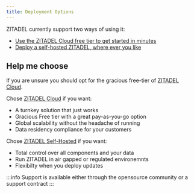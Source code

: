 ```yaml
---
title: Deployment Options
---
```


ZITADEL currently support two ways of using it:

<!-- TODO insert a nice chooser here -->

- [Use the ZITADEL Cloud free tier to get started in minutes](./cloud) 
- [Deploy a self-hosted ZITADEL, where ever you like](./self-hosted)

## Help me choose

If you are unsure you should opt for the gracious free-tier of [ZITADEL Cloud](./cloud).

Chose [ZITADEL Cloud](./cloud) if you want:

- A turnkey solution that just works
- Gracious Free tier with a great pay-as-you-go option 
- Global scalability without the headache of running 
- Data residency compliance for your customers

Chose [ZITADEL Self-Hosted](./self-hosted) if you want:

- Total control over all components and your data
- Run ZITADEL in air gapped or regulated environemnts
- Flexibilty when you deploy updates

:::info
Support is available either through the opensource community or a support contract
:::